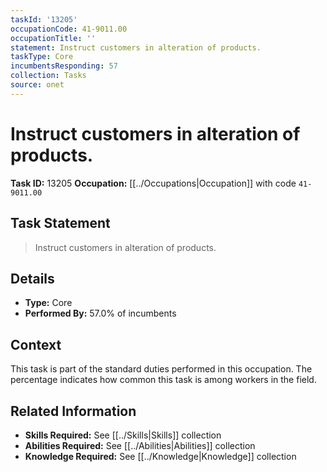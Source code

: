 ```yaml
---
taskId: '13205'
occupationCode: 41-9011.00
occupationTitle: ''
statement: Instruct customers in alteration of products.
taskType: Core
incumbentsResponding: 57
collection: Tasks
source: onet
---
```

# Instruct customers in alteration of products.

**Task ID:** 13205
**Occupation:** [[../Occupations|Occupation]] with code `41-9011.00`

## Task Statement

> Instruct customers in alteration of products.

## Details

- **Type:** Core
- **Performed By:** 57.0% of incumbents

## Context

This task is part of the standard duties performed in this occupation. The percentage indicates how common this task is among workers in the field.

## Related Information

- **Skills Required:** See [[../Skills|Skills]] collection
- **Abilities Required:** See [[../Abilities|Abilities]] collection
- **Knowledge Required:** See [[../Knowledge|Knowledge]] collection

